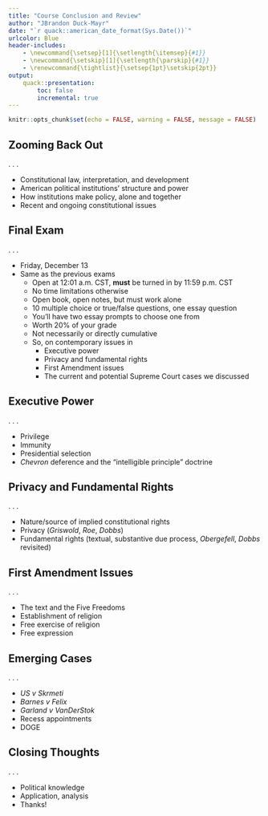 ```yaml
---
title: "Course Conclusion and Review"
author: "JBrandon Duck-Mayr"
date: "`r quack::american_date_format(Sys.Date())`"
urlcolor: Blue
header-includes:
    - \newcommand{\setsep}[1]{\setlength{\itemsep}{#1}}
    - \newcommand{\setskip}[1]{\setlength{\parskip}{#1}}
    - \renewcommand{\tightlist}{\setsep{1pt}\setskip{2pt}}
output:
    quack::presentation:
        toc: false
        incremental: true
---
```


```r
knitr::opts_chunk$set(echo = FALSE, warning = FALSE, message = FALSE)
```

## Zooming Back Out

. . .

- Constitutional law, interpretation, and development
- American political institutions' structure and power
- How institutions make policy, alone and together
- Recent and ongoing constitutional issues \only<6>{($\leftarrow$ You are here)}

## Final Exam

. . .

- Friday, December 13
- Same as the previous exams
  + Open at 12:01 a.m. CST, **must** be turned in by 11:59 p.m. CST
  + No time limitations otherwise
  + Open book, open notes, but must work alone
  + 10 multiple choice or true/false questions, one essay question
  + You'll have two essay prompts to choose one from
  + Worth 20% of your grade
  + Not necessarily or directly cumulative
  + So, on contemporary issues in
    * Executive power\onslide<13->{,}
    * Privacy and fundamental rights\onslide<14->{,}
    * First Amendment issues\onslide<15->{, and}
    * The current and potential Supreme Court cases we discussed

## Executive Power

. . .

- Privilege
- Immunity
- Presidential selection
- *Chevron* deference and the "intelligible principle" doctrine

## Privacy and Fundamental Rights

. . .

- Nature/source of implied constitutional rights
- Privacy (*Griswold*, *Roe*, *Dobbs*)
- Fundamental rights (textual, substantive due process, *Obergefell*, *Dobbs* revisited)

## First Amendment Issues

. . .

- The text and the Five Freedoms
- Establishment of religion
- Free exercise of religion
- Free expression

## Emerging Cases

. . .

- *US v Skrmeti*
- *Barnes v Felix*
- *Garland v VanDerStok*
- Recess appointments
- DOGE

## Closing Thoughts

. . .

- Political knowledge
- Application, analysis
- Thanks!
